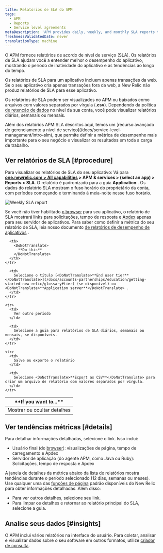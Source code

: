 ```yaml
---
title: Relatórios de SLA do APM
tags:
  - APM
  - Reports
  - Service level agreements
metaDescription: 'APM provides daily, weekly, and monthly SLA reports to view or download from the user interface.'
freshnessValidatedDate: never
translationType: machine
---
```



O APM fornece relatórios de acordo de nível de serviço (SLA). Os relatórios de SLA ajudam você a entender melhor o desempenho do aplicativo, mostrando o período de inatividade do aplicativo e as tendências ao longo do tempo.

Os relatórios de SLA para um aplicativo incluem apenas transações da web. Se o seu aplicativo cria apenas transações fora da web, a New Relic não produz relatórios de SLA para esse aplicativo.

Os relatórios de SLA podem ser visualizados no APM ou baixados como arquivos com valores separados por vírgula (<DoNotTranslate>**.csv**</DoNotTranslate>). Dependendo da política [de retenção de dados](/docs/subscriptions/data-retention) no nível da sua conta, você pode visualizar relatórios diários, semanais ou mensais.

<Callout variant="important">
  Além dos relatórios APM SLA descritos aqui, temos um [recurso avançado de gerenciamento a nível de serviço](/docs/service-level-management/intro-slm), que permite definir a métrica de desempenho mais importante para o seu negócio e visualizar os resultados em toda a carga de trabalho.
</Callout>

## Ver relatórios de SLA [#procedure]

Para visualizar os relatórios de SLA do seu aplicativo: Vá para <DoNotTranslate>**[one.newrelic.com > All capabilities](https://one.newrelic.com/all-capabilities) > APM & services > (select an app) > Reports > SLA**</DoNotTranslate>. O relatório é padronizado para a guia <DoNotTranslate>**Application**</DoNotTranslate> . Os dados do relatório SLA mostram o fuso horário do proprietário da conta, com períodos começando e terminando à meia-noite nesse fuso horário.

<img
  title="Weekly SLA report"
  alt="Weekly SLA report"
  src={apmWeeklySlaReport}
/>

Se você não tiver habilitado [o browser](/docs/new-relic-browser/page-load-timing-process) para seu aplicativo, o relatório de SLA mostrará links para solicitações, tempo de resposta e [Apdex](/docs/site/apdex-measuring-user-satisfaction) apenas para seu servidor de aplicativos. Para saber como definir a métrica do seu relatório de SLA, leia nosso documento [de relatórios de desempenho de aplicativos](/docs/apm/reports/performance-reports) .

<table>
  <thead>
    <tr>
      <th width={200}>
        <DoNotTranslate>
          **If you want to...**
        </DoNotTranslate>
      </th>

      <th>
        <DoNotTranslate>
          **Do this**
        </DoNotTranslate>
      </th>
    </tr>
  </thead>

  <tbody>
    <tr>
      <td>
        Mostrar ou ocultar detalhes
      </td>

      <td>
        Selecione o título [<DoNotTranslate>**End user tier**</DoNotTranslate>](/docs/accounts-partnerships/education/getting-started-new-relic/glossary#tier) (se disponível) ou <DoNotTranslate>**Application server**</DoNotTranslate> .
      </td>
    </tr>

    <tr>
      <td>
        Ver outro período
      </td>

      <td>
        Selecione a guia para relatórios de SLA diários, semanais ou mensais, se disponíveis.
      </td>
    </tr>

    <tr>
      <td>
        Salve ou exporte o relatório
      </td>

      <td>
        Selecione <DoNotTranslate>**Export as CSV**</DoNotTranslate> para criar um arquivo de relatório com valores separados por vírgula.
      </td>
    </tr>
  </tbody>
</table>

## Ver tendências métricas [#details]

Para detalhar informações detalhadas, selecione o link. Isso inclui:

* Usuário final (do [browser](/docs/browser/new-relic-browser/welcome-new-relic-browser/new-relic-browser)): visualizações de página, tempo de carregamento e Apdex
* Servidor de aplicação (do agente APM, como Java ou Ruby): Solicitações, tempo de resposta e Apdex

A janela de detalhes da métrica abaixo da lista de relatórios mostra tendências durante o período selecionado (12 dias, semanas ou meses). Use qualquer uma das [funções de página](/docs/site/standard-dashboard-features) padrão disponíveis do New Relic para obter informações detalhadas. Além disso:

* Para ver outros detalhes, selecione seu link.
* Para limpar os detalhes e retornar ao relatório principal do SLA, selecione a guia.

## Analise seus dados [#insights]

O APM inclui vários relatórios na interface do usuário. Para coletar, analisar e visualizar dados sobre o seu software em outros formatos, utilize [criador de consulta](/docs/query-your-data/explore-query-data/query-builder/introduction-query-builder).